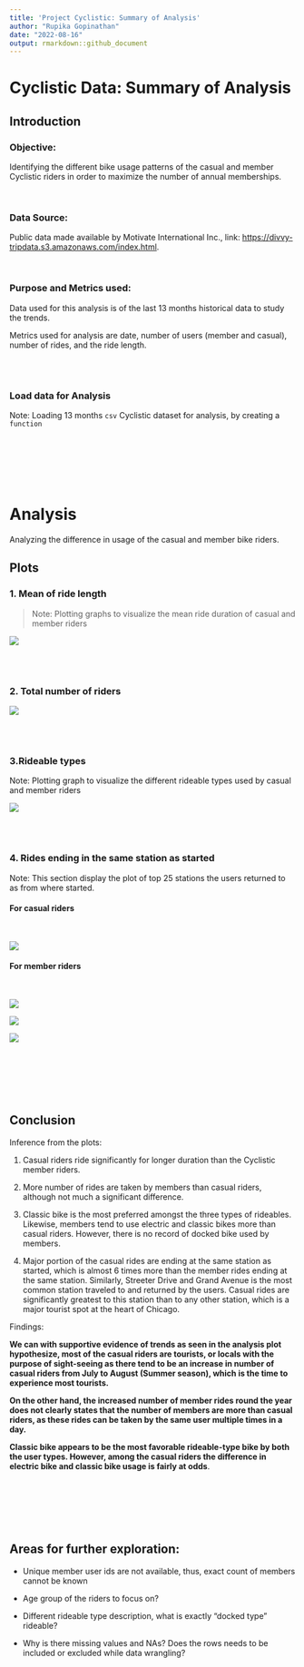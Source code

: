 ```yaml
---
title: 'Project Cyclistic: Summary of Analysis'
author: "Rupika Gopinathan"
date: "2022-08-16"
output: rmarkdown::github_document
---
```


# Cyclistic Data: Summary of Analysis

## Introduction

### Objective:

Identifying the different bike usage patterns of the casual and member Cyclistic riders in order to maximize the number of annual memberships.

<br>

### Data Source:

Public data made available by Motivate International Inc., link: <https://divvy-tripdata.s3.amazonaws.com/index.html>.

<br>

### Purpose and Metrics used:

Data used for this analysis is of the last 13 months historical data to study the trends.

Metrics used for analysis are date, number of users (member and casual), number of rides, and the ride length.

<br> <br>

### Load data for Analysis

Note: Loading 13 months `csv` Cyclistic dataset for analysis, by creating a `function`

<br><br>

<br><br>

# Analysis

Analyzing the difference in usage of the casual and member bike riders.

## Plots

### 1. Mean of ride length

> Note: Plotting graphs to visualize the mean ride duration of casual and member riders

![](visualization/Total%20mean%20duration%20of%20casual%20and%20member%20riders.png)

<br><br>

### 2. Total number of riders

![](visualization/Total%20number%20of%20riders.png)

<br><br>

### 3.Rideable types

Note: Plotting graph to visualize the different rideable types used by casual and member riders

![](visualization/Rideable%20types.png)

<br><br>

### 4. Rides ending in the same station as started

Note: This section display the plot of top 25 stations the users returned to as from where started.

#### For casual riders

 

![](visualization/Casual_returning_station_numbers.png)

#### For member riders

 

![](visualization/Members_returning_station_numbers.png)

![](visualization/Mean%20duration%20of%20rides%20weekly.png)

![](visualization/Riders%20week%20wise.png)

<br><br>

<br><br>

## Conclusion

Inference from the plots:

1.  Casual riders ride significantly for longer duration than the Cyclistic member riders.

2.  More number of rides are taken by members than casual riders, although not much a significant difference.

3.  Classic bike is the most preferred amongst the three types of rideables. Likewise, members tend to use electric and classic bikes more than casual riders. However, there is no record of docked bike used by members.

4.  Major portion of the casual rides are ending at the same station as started, which is almost 6 times more than the member rides ending at the same station. Similarly, Streeter Drive and Grand Avenue is the most common station traveled to and returned by the users. Casual rides are significantly greatest to this station than to any other station, which is a major tourist spot at the heart of Chicago.

Findings:

**We can with supportive evidence of trends as seen in the analysis plot hypothesize, most of the casual riders are tourists, or locals with the purpose of sight-seeing as there tend to be an increase in number of casual riders from July to August (Summer season), which is the time to experience most tourists.**

**On the other hand, the increased number of member rides round the year does not clearly states that the number of members are more than casual riders, as these rides can be taken by the same user multiple times in a day.**

**Classic bike appears to be the most favorable rideable-type bike by both the user types. However, among the casual riders the difference in electric bike and classic bike usage is fairly at odds**.

<br><br>

<br><br>

## Areas for further exploration:

-   Unique member user ids are not available, thus, exact count of members cannot be known

-   Age group of the riders to focus on?

-   Different rideable type description, what is exactly "docked type" rideable?

-   Why is there missing values and NAs? Does the rows needs to be included or excluded while data wrangling?
